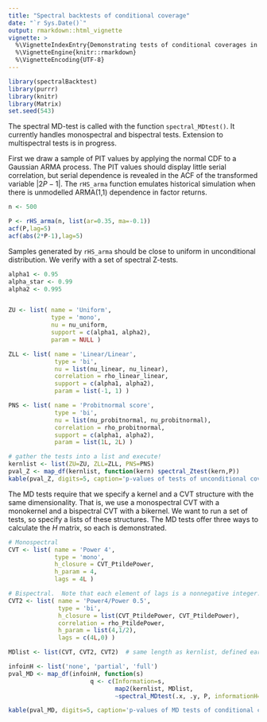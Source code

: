 ```yaml
---
title: "Spectral backtests of conditional coverage"
date: "`r Sys.Date()`"
output: rmarkdown::html_vignette
vignette: >
  %\VignetteIndexEntry{Demonstrating tests of conditional coverages in the spectralBacktest Package}
  %\VignetteEngine{knitr::rmarkdown}
  %\VignetteEncoding{UTF-8}
---
```


```r
library(spectralBacktest)
library(purrr)
library(knitr)
library(Matrix)
set.seed(543)

```

The spectral MD-test is called with the function `spectral_MDtest()`.  It currently handles monospectral and bispectral tests.  Extension to multispectral tests is in progress.

First we draw a sample of PIT values by applying the normal CDF to a Gaussian ARMA process. The PIT values should display little serial correlation, but serial dependence is revealed in the ACF of the transformed variable $|2P-1|$.  The `rHS_arma` function emulates historical simulation when there is unmodelled ARMA(1,1) dependence in factor returns.

```r

n <- 500

P <- rHS_arma(n, list(ar=0.35, ma=-0.1))
acf(P,lag=5)
acf(abs(2*P-1),lag=5)

```

Samples generated by `rHS_arma` should be close to uniform in unconditional distribution. We verify with a set of spectral Z-tests.

```r

alpha1 <- 0.95
alpha_star <- 0.99
alpha2 <- 0.995


ZU <- list( name = 'Uniform',
            type = 'mono',
            nu = nu_uniform,
            support = c(alpha1, alpha2),
            param = NULL )

ZLL <- list( name = 'Linear/Linear',
             type = 'bi',
             nu = list(nu_linear, nu_linear),
             correlation = rho_linear_linear,
             support = c(alpha1, alpha2),
             param = list(-1, 1) )

PNS <- list( name = 'Probitnormal score',
             type = 'bi',
             nu = list(nu_probitnormal, nu_probitnormal),
             correlation = rho_probitnormal,
             support = c(alpha1, alpha2),
             param = list(1L, 2L) )

# gather the tests into a list and execute!
kernlist <- list(ZU=ZU, ZLL=ZLL, PNS=PNS)
pval_Z <- map_df(kernlist, function(kern) spectral_Ztest(kern,P))
kable(pval_Z, digits=5, caption='p-values of tests of unconditional coverage')


```

The MD tests require that we specify a kernel and a CVT structure with the same dimensionality.  That is, we use a monospectral CVT with a monokernel and a bispectral CVT with a bikernel.  We want to run a set of tests, so specify a lists of these structures. The MD tests offer three ways to calculate the $H$ matrix, so each is demonstrated.

```r

# Monospectral
CVT <- list( name = 'Power 4',
             type = 'mono',
             h_closure = CVT_PtildePower,
             h_param = 4,
             lags = 4L )

# Bispectral.  Note that each element of lags is a nonnegative integer.
CVT2 <- list( name = 'Power4/Power 0.5',
              type = 'bi',
              h_closure = list(CVT_PtildePower, CVT_PtildePower),
              correlation = rho_PtildePower,
              h_param = list(4,1/2),  
              lags = c(4L,0) )

MDlist <- list(CVT, CVT2, CVT2)  # same length as kernlist, defined earlier

infoinH <- list('none', 'partial', 'full')
pval_MD <- map_df(infoinH, function(s) 
                       q <- c(Information=s,
                              map2(kernlist, MDlist, 
                              ~spectral_MDtest(.x, .y, P, informationH=s))))

kable(pval_MD, digits=5, caption='p-values of MD tests of conditional coverage')



```

